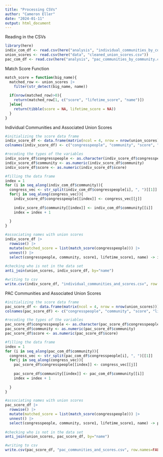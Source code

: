 ```yaml
---
title: "Processing CSVs"
author: "Cameron Eller"
date: "2024-01-11"
output: html_document
---
```


Reading in the CSVs
```r
library(here)
indiv_com_df <- read.csv(here("analysis", "individual_communities_by_community.csv"))
union_scores <- read.csv(here("data", "cleaned_union_scores.csv"))
pac_com_df <- read.csv(here("analysis", "pac_communities_by_community.csv"))

```

Match Score Function
```r
match_score = function(big_name){
  matched_row <- union_scores |>
    filter(str_detect(big_name, name))
  
  if(nrow(matched_row)>0){
    return(matched_row[1, c("score", "lifetime_score", "name")])
  }else{
    return(tibble(score = NA, lifetime_score = NA))
  }
}
```


Individual Communities and Associated Union Scores
```r
#initializing the score data frame
indiv_score_df <- data.frame(matrix(ncol = 4, nrow = nrow(union_scores)))
colnames(indiv_score_df) <- c("congresspeople", "community", "score", "lifetime_score")

#recoding the types of the variables
indiv_score_df$congresspeople <- as.character(indiv_score_df$congresspeople)
indiv_score_df$community <- as.numeric(indiv_score_df$community)
indiv_score_df$score <- as.numeric(indiv_score_df$score)

#filling the data frame
index = 1
for (i in seq_along(indiv_com_df$community)){
  congress_vec <- str_split(indiv_com_df$congresspeople[i], ", ")[[1]]
  for(j in seq_along(congress_vec)){
    indiv_score_df$congresspeople[[index]] <- congress_vec[[j]]
    
    indiv_score_df$community[[index]] <- indiv_com_df$community[[i]]
    index = index + 1
    
  }
}

#associating names with union scores
indiv_score_df |> 
  rowwise() |>
  mutate(matched_score = list(match_score(congresspeople))) |> 
  unnest() |>
  select(congresspeople, community, score1, lifetime_score1, name) -> indiv_score_df
  
#checking who is not in the data set
anti_join(union_scores, indiv_score_df, by="name")

#writing to csv
write.csv(indiv_score_df, "individual_communities_and_scores.csv", row.names=FALSE)

```

PAC Communities and Associated Union Scores
```r
#initializing the score data frame
pac_score_df <- data.frame(matrix(ncol = 4, nrow = nrow(union_scores)))
colnames(pac_score_df) <- c("congresspeople", "community", "score", "lifetime_score")

#recoding the types of the variables
pac_score_df$congresspeople <- as.character(pac_score_df$congresspeople)
pac_score_df$community <- as.numeric(pac_score_df$community)
pac_score_df$score <- as.numeric(pac_score_df$score)

#filling the data frame
index = 1
for (i in seq_along(pac_com_df$community)){
  congress_vec <- str_split(pac_com_df$congresspeople[i], ", ")[[1]]
  for(j in seq_along(congress_vec)){
    pac_score_df$congresspeople[[index]] <- congress_vec[[j]]
    
    pac_score_df$community[[index]] <- pac_com_df$community[[i]]
    index = index + 1
    
  }
}

#associating names with union scores
pac_score_df |> 
  rowwise() |>
  mutate(matched_score = list(match_score(congresspeople))) |> 
  unnest() |>
  select(congresspeople, community, score1, lifetime_score1, name) -> pac_score_df
  
#checking who is not in the data set
anti_join(union_scores, pac_score_df, by="name")

#writing to csv
write.csv(pac_score_df, "pac_communities_and_scores.csv", row.names=FALSE)

```

